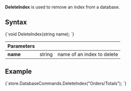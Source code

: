 
**DeleteIndex** is used to remove an index from a database.

## Syntax

<TabItem value="delete_1" label="delete_1">
<CodeBlock language="csharp">
{`void DeleteIndex(string name);
`}
</CodeBlock>
</TabItem>

| Parameters | | |
| ------------- | ------------- | ----- |
| **name** | string | name of an index to delete |

## Example

<TabItem value="delete_2" label="delete_2">
<CodeBlock language="csharp">
{`store.DatabaseCommands.DeleteIndex("Orders/Totals");
`}
</CodeBlock>
</TabItem>



